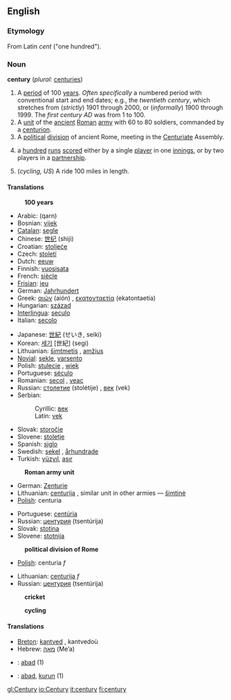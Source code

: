 ==English==

{{rank|floor|example|class|984|century|sorry|share|working}}

===Etymology===
From Latin ''cent'' ("one hundred").

===Noun===
'''century''' (''plural:'' [[centuries]])

# A [[period]] of 100 [[year]]s. ''Often specifically'' a numbered period with conventional start and end dates; e.g., the ''twentieth century'', which stretches from (''strictly'') 1901 through 2000, or (''informally'') 1900 through 1999. The ''first century AD'' was from 1 to 100.
# A [[unit]] of the [[ancient]] [[Roman]] [[army]] with 60 to 80 soldiers, commanded by a [[centurion]].
# A [[political]] [[division]] of ancient Rome, meeting in the [[Centuriate]] Assembly.
# {{Cricket}} a [[hundred]] [[run]]s [[score]]d either by a single [[player]] in one [[innings]], or by two players in a [[partnership]].
# (''cycling, US'') A ride 100 miles in length.

====Translations====
:'''100 years'''
{{top}}
*Arabic: {{ARchar|[[قرن]]}} (qarn)
*Bosnian: [[vijek#Bosnian|vijek]] {{m}}
*[[Catalan]]: [[segle]] {{m}}
*Chinese: [[世纪]] (shìjì)
*Croatian: [[stoljeće]] {{n}}
*Czech: [[století]] {{n}}
*Dutch: [[eeuw]] {{f}}
*Finnish: [[vuosisata]]
*French: [[siècle]] {{m}}
*[[Frisian]]: [[ieu]]
*German: [[Jahrhundert]] {{n}}
*Greek: [[αιών]] (aión) {{m}}, [[εκατονταετία]] (ekatontaetía) {{f}}
*Hungarian: [[század]]
*[[Interlingua]]: [[seculo]]
*Italian: [[secolo]] {{m}}
{{mid}}
*Japanese: [[世紀]] (せいき, seiki)
*Korean: [[세기]] [世紀] (segi)
*Lithuanian: [[šimtmetis]] {{m}}, [[amžius]] {{m}}
*[[Novial]]: [[sekle]], [[yarsento]]
*Polish: [[stulecie]] {{n}}, [[wiek]] {{m}}
*Portuguese: [[século]] {{m}}
*Romanian: [[secol]] {{n}}, [[veac]] {{n}}
*Russian: [[столетие]] (stolétije) {{n}}, [[век]] (vek) {{m}}
*Serbian:
*:Cyrillic: [[век#Serbian|век]] {{m}}
*:Latin: [[vek#Serbian|vek]] {{m}}
*Slovak: [[storočie]] {{n}}
*Slovene: [[stoletje]] {{n}}
*Spanish: [[siglo]] {{m}}
*Swedish: [[sekel]] {{n}}, [[århundrade]] {{n}}
*Turkish: [[yüzyıl]], [[asır]]
{{bottom}}

:'''Roman army unit'''
{{top}}
*German: [[Zenturie]] {{f}}
*Lithuanian: [[centurija]] {{f}}, similar unit in other armies — [[šimtinė]] {{f}}
*[[Polish]]: centuria {{f}}
{{mid}}
*Portuguese: [[centúria]] {{f}}
*Russian: [[центурия]] (tsentúrija) {{f}}
*Slovak: [[stotina#Slovak|stotina]] {{f}}
*Slovene: [[stotnija]] {{f}}
{{bottom}}

:'''political division of Rome'''
{{top}}
*[[Polish]]: centuria ''f''
{{mid}}
*Lithuanian: [[centurija]] ''f''
*Russian: [[центурия]] (tsentúrija) {{f}}
{{bottom}}

:'''cricket'''
{{top}}
{{mid}}
{{bottom}}

:'''cycling'''
{{top}}
{{mid}}
{{bottom}}

====Translations====
*[[Breton]]: [[kantved]] {{m}}, kantvedoù
*Hebrew: [[מאה]] (Me’a)
*{{id}}: [[abad]] (1)
*{{ms}}: [[abad]], [[kurun]] (1)

[[gl:Century]]
[[io:Century]]
[[it:century]]
[[fi:century]]